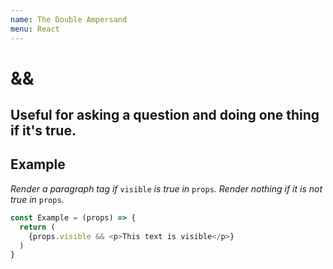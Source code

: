```yaml
---
name: The Double Ampersand
menu: React
---
```


# &&

## Useful for asking a question and doing one thing if it's true.

## Example

_Render a paragraph tag if_ `visible` _is true in_ `props`_. Render nothing if it is not true in_ `props`_._

```js
const Example = (props) => {
  return (
    {props.visible && <p>This text is visible</p>}
  )
}
```
